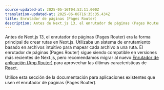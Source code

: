 ```yaml
---
source-updated-at: 2025-05-16T04:52:11.000Z
translation-updated-at: 2025-06-06T16:35:35.434Z
title: Enrutador de páginas (Pages Router)
description: Antes de Next.js 13, el enrutador de páginas (Pages Router) era la forma principal de crear rutas en Next.js con un sistema de enrutamiento basado en archivos intuitivo.
---
```


Antes de Next.js 13, el enrutador de páginas (Pages Router) era la forma principal de crear rutas en Next.js. Utilizaba un sistema de enrutamiento basado en archivos intuitivo para mapear cada archivo a una ruta. El enrutador de páginas (Pages Router) sigue siendo compatible en versiones más recientes de Next.js, pero recomendamos migrar al nuevo [Enrutador de aplicación (App Router)](/docs/app) para aprovechar las últimas características de React.

Utilice esta sección de la documentación para aplicaciones existentes que usen el enrutador de páginas (Pages Router).